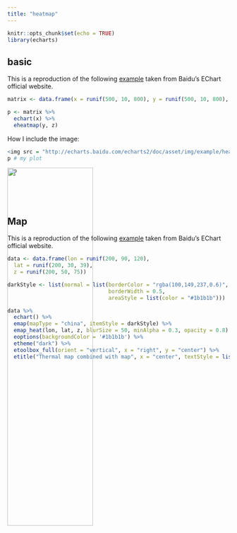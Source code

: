 ```yaml
---
title: "heatmap"
---
```


```r
knitr::opts_chunk$set(echo = TRUE)
library(echarts)
```

## basic

This is a reproduction of the following [example](http://echarts.baidu.com/echarts2/doc/example/heatmap.html#-en) taken from Baidu's EChart official website.

```r
matrix <- data.frame(x = runif(500, 10, 800), y = runif(500, 10, 800), z = runif(500, 10 , 800))

p <- matrix %>%
  echart(x) %>%
  eheatmap(y, z)
```

How I include the image:

```r
<img src = "http://echarts.baidu.com/echarts2/doc/asset/img/example/heatmap_baidu.png" style = "position: absolute; width: 45%; max-width: 900px;" />
p # my plot
```

<img src = "http://echarts.baidu.com/echarts2/doc/asset/img/example/heatmap_baidu.png" style = "position: absolute; width: 45%; max-width: 900px;" />
`r p`

<br>
<br>
<br>

## Map

This is a reproduction of the following [example](http://echarts.baidu.com/echarts2/doc/example/heatmap_map.html#-en) taken from Baidu's EChart official website.

```r
data <- data.frame(lon = runif(200, 90, 120),
  lat = runif(200, 30, 39),
  z = runif(200, 50, 75))

darkStyle <- list(normal = list(borderColor = "rgba(100,149,237,0.6)",
                                borderWidth = 0.5,
                                areaStyle = list(color = "#1b1b1b")))

data %>%
  echart() %>%
  emap(mapType = "china", itemStyle = darkStyle) %>%
  emap_heat(lon, lat, z, blurSize = 50, minAlpha = 0.3, opacity = 0.8) %>%
  eoptions(backgroundColor = '#1b1b1b') %>% 
  etheme("dark") %>%
  etoolbox_full(orient = "vertical", x = "right", y = "center") %>% 
  etitle("Thermal map combined with map", x = "center", textStyle = list(color = "white"))
```